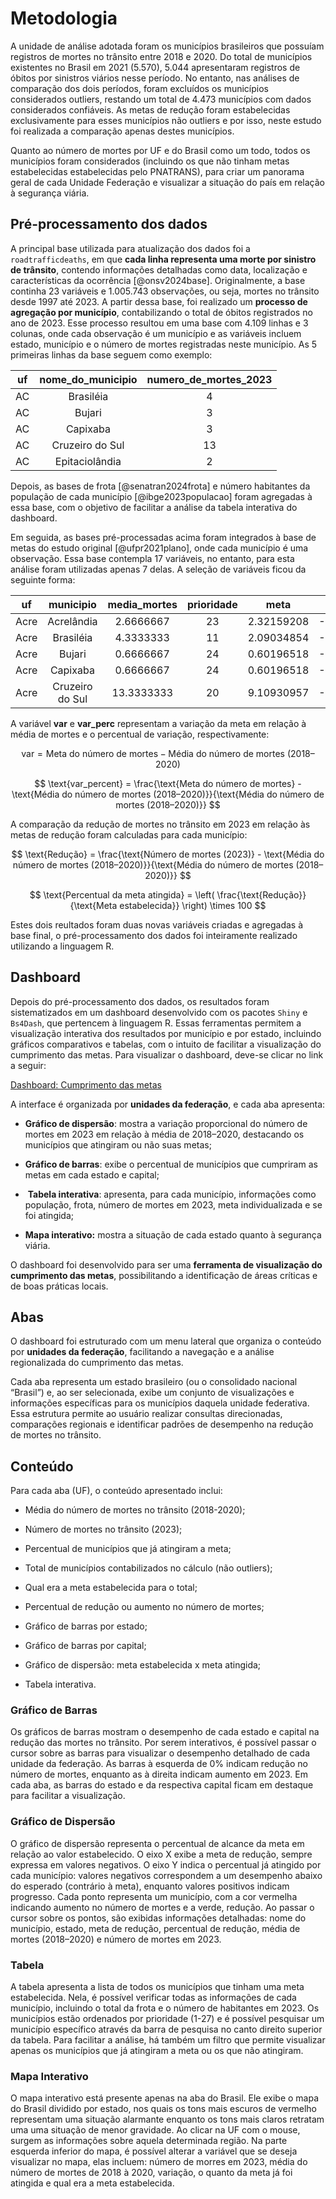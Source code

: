 # Metodologia

A unidade de análise adotada foram os municípios brasileiros que possuíam registros de mortes no trânsito entre 2018 e 2020. Do total de municípios existentes no Brasil em 2021 (5.570), 5.044 apresentaram registros de óbitos por sinistros viários nesse período. No entanto, nas análises de comparação dos dois períodos, foram excluídos os municípios considerados outliers, restando um total de 4.473 municípios com dados considerados confiáveis. As metas de redução foram estabelecidas exclusivamente para esses municípios não outliers e por isso, neste estudo foi realizada a comparação apenas destes municípios.

Quanto ao número de mortes por UF e do Brasil como um todo, todos os municípios foram considerados (incluindo os que não tinham metas estabelecidas estabelecidas pelo PNATRANS), para criar um panorama geral de cada Unidade Federação e visualizar a situação do país em relação à segurança viária.

## Pré-processamento dos dados

A principal base utilizada para atualização dos dados foi a `roadtrafficdeaths`, em que **cada linha representa uma morte por sinistro de trânsito**, contendo informações detalhadas como data, localização e características da ocorrência [@onsv2024base]. Originalmente, a base continha 23 variáveis e 1.005.743 observações, ou seja, mortes no trânsito desde 1997 até 2023. A partir dessa base, foi realizado um **processo de agregação por município**, contabilizando o total de óbitos registrados no ano de 2023. Esse processo resultou em uma base com 4.109 linhas e 3 colunas, onde cada observação é um município e as variáveis incluem estado, município e o número de mortes registradas neste município. As 5 primeiras linhas da base seguem como exemplo:

| uf  | nome_do_municipio | numero_de_mortes_2023 |
|:---:|:-----------------:|:---------------------:|
| AC  |     Brasiléia     |           4           |
| AC  |      Bujari       |           3           |
| AC  |     Capixaba      |           3           |
| AC  |  Cruzeiro do Sul  |          13           |
| AC  |  Epitaciolândia   |           2           |

Depois, as bases de frota [@senatran2024frota] e número habitantes da população de cada município [@ibge2023populacao] foram agregadas à essa base, com o objetivo de facilitar a análise da tabela interativa do dashboard.

Em seguida, as bases pré-processadas acima foram integrados à base de metas do estudo original [@ufpr2021plano], onde cada município é uma observação. Essa base contempla 17 variáveis, no entanto, para esta análise foram utilizadas apenas 7 delas. A seleção de variáveis ficou da seguinte forma:

| uf | municipio | media_mortes | prioridade | meta | var | var_perc |
|:---------:|:---------:|:---------:|:---------:|:---------:|:---------:|:---------:|
| Acre | Acrelândia | 2.6666667 | 23 | 2.32159208 | -0.34507458 | -0.12940297 |
| Acre | Brasiléia | 4.3333333 | 11 | 2.09034854 | -2.24298479 | -0.51761188 |
| Acre | Bujari | 0.6666667 | 24 | 0.60196518 | -0.06470148 | -0.09705223 |
| Acre | Capixaba | 0.6666667 | 24 | 0.60196518 | -0.06470148 | -0.09705223 |
| Acre | Cruzeiro do Sul | 13.3333333 | 20 | 9.10930957 | -4.22402377 | -0.31680178 |

A variável **var** e **var_perc** representam a variação da meta em relação à média de mortes e o percentual de variação, respectivamente:

$$
\text{var} = {\text{Meta do número de mortes} - \text{Média do número de mortes (2018–2020)}}
$$

$$
\text{var_percent} = \frac{\text{Meta do número de mortes} - \text{Média do número de mortes (2018–2020)}}{\text{Média do número de mortes (2018–2020)}}
$$

A comparação da redução de mortes no trânsito em 2023 em relação às metas de redução foram calculadas para cada município:

$$
\text{Redução} = \frac{\text{Número de mortes (2023)} - \text{Média do número de mortes (2018–2020)}}{\text{Média do número de mortes (2018–2020)}}
$$

$$
\text{Percentual da meta atingida} = \left( \frac{\text{Redução}}{\text{Meta estabelecida}} \right) \times 100
$$

Estes dois reultados foram duas novas variáveis criadas e agregadas à base final, o pré-processamento dos dados foi inteiramente realizado utilizando a linguagem R.

## Dashboard

Depois do pré-processamento dos dados, os resultados foram sistematizados em um dashboard desenvolvido com os pacotes `Shiny` e `Bs4Dash`, que pertencem à linguagem R. Essas ferramentas permitem a visualização interativa dos resultados por município e por estado, incluindo gráficos comparativos e tabelas, com o intuito de facilitar a visualização do cumprimento das metas. Para visualizar o dashboard, deve-se clicar no link a seguir:

[Dashboard: Cumprimento das metas](https://beatrizmarques.shinyapps.io/cumprimento_metas/){.btn .btn-secondary .btn-sm}

A interface é organizada por **unidades da federação**, e cada aba apresenta:

-   **Gráfico de dispersão**: mostra a variação proporcional do número de mortes em 2023 em relação à média de 2018–2020, destacando os municípios que atingiram ou não suas metas;

-   **Gráfico de barras**: exibe o percentual de municípios que cumpriram as metas em cada estado e capital;

-   ️ **Tabela interativa**: apresenta, para cada município, informações como população, frota, número de mortes em 2023, meta individualizada e se foi atingida;

-   **Mapa interativo:** mostra a situação de cada estado quanto à segurança viária.

O dashboard foi desenvolvido para ser uma **ferramenta de visualização do cumprimento das metas**, possibilitando a identificação de áreas críticas e de boas práticas locais.

## Abas

O dashboard foi estruturado com um menu lateral que organiza o conteúdo por **unidades da federação**, facilitando a navegação e a análise regionalizada do cumprimento das metas.

Cada aba representa um estado brasileiro (ou o consolidado nacional “Brasil”) e, ao ser selecionada, exibe um conjunto de visualizações e informações específicas para os municípios daquela unidade federativa. Essa estrutura permite ao usuário realizar consultas direcionadas, comparações regionais e identificar padrões de desempenho na redução de mortes no trânsito.

## Conteúdo

Para cada aba (UF), o conteúdo apresentado inclui:

-   Média do número de mortes no trânsito (2018-2020);

-   Número de mortes no trânsito (2023);

-   Percentual de municípios que já atingiram a meta;

-   Total de municípios contabilizados no cálculo (não outliers);

-   Qual era a meta estabelecida para o total;

-   Percentual de redução ou aumento no número de mortes;

-   Gráfico de barras por estado;

-   Gráfico de barras por capital;

-   Gráfico de dispersão: meta estabelecida x meta atingida;

-   Tabela interativa.

### Gráfico de Barras

Os gráficos de barras mostram o desempenho de cada estado e capital na redução das mortes no trânsito. Por serem interativos, é possível passar o cursor sobre as barras para visualizar o desempenho detalhado de cada unidade da federação. As barras à esquerda de 0% indicam redução no número de mortes, enquanto as à direita indicam aumento em 2023. Em cada aba, as barras do estado e da respectiva capital ficam em destaque para facilitar a visualização.

### Gráfico de Dispersão

O gráfico de dispersão representa o percentual de alcance da meta em relação ao valor estabelecido. O eixo X exibe a meta de redução, sempre expressa em valores negativos. O eixo Y indica o percentual já atingido por cada município: valores negativos correspondem a um desempenho abaixo do esperado (contrário à meta), enquanto valores positivos indicam progresso. Cada ponto representa um município, com a cor vermelha indicando aumento no número de mortes e a verde, redução. Ao passar o cursor sobre os pontos, são exibidas informações detalhadas: nome do município, estado, meta de redução, percentual de redução, média de mortes (2018–2020) e número de mortes em 2023.

### Tabela

A tabela apresenta a lista de todos os municípios que tinham uma meta estabelecida. Nela, é possível verificar todas as informações de cada município, incluindo o total da frota e o número de habitantes em 2023. Os municípios estão ordenados por prioridade (1-27) e é possível pesquisar um município específico através da barra de pesquisa no canto direito superior da tabela. Para facilitar a análise, há também um filtro que permite visualizar apenas os municípios que já atingiram a meta ou os que não atingiram.

### Mapa Interativo

O mapa interativo está presente apenas na aba do Brasil. Ele exibe o mapa do Brasil dividido por estado, nos quais os tons mais escuros de vermelho representam uma situação alarmante enquanto os tons mais claros retratam uma uma situação de menor gravidade. Ao clicar na UF com o mouse, surgem as informações sobre aquela determinada região. Na parte esquerda inferior do mapa, é possível alterar a variável que se deseja visualizar no mapa, elas incluem: número de morres em 2023, média do número de mortes de 2018 à 2020, variação, o quanto da meta já foi atingida e qual era a meta estabelecida.

